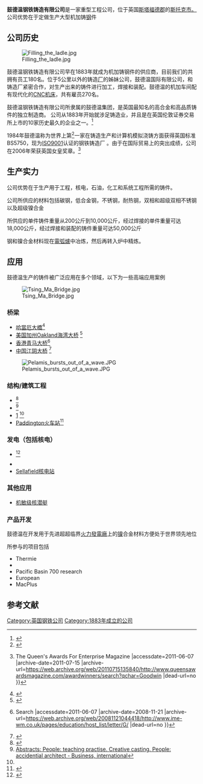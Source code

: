 {{Infobox_Company |
  company_name_zh =鼓德温钢铁铸造有限公司|
  company_name = Goodwin Steel Castings Limited |
  company_logo =|
  foundation = 1883年 |
  location = {{UK}}[[英格蘭|英格蘭]][[特倫特河畔斯托克|特倫特河畔斯托克]]|
  industry = [[工程|工程]] |
  products = 机加过的铸钢件 |
  homepage = [http://www.goodwinsteelcastings.com www.goodwinsteelcastings.com]
}}

'''鼓德温钢铁铸造有限公司'''是一家重型工程公司，位于英国[[斯塔福德郡|斯塔福德郡]]的[[特倫特河畔斯托克|斯托克市。]]公司优势在于定做生产大型机加铸[[钢|钢]]件

==公司历史==
[[File:Filling_the_ladle.jpg|thumb]]

鼓德温钢铁铸造有限公司早在1883年就成为机加铸钢件的供应商，目前我们的{{tsl|en|Foundry|铸造厂}}共拥有员工180名。位于5公里以外的铸造[[厂|厂]]的姊妹公司，鼓德温国际有限公司，和铸造厂紧密合作，对生产出来的铸件进行加工，焊接和装配。鼓德温的机加车间配有现代化的[[数控机床|CNC机床]]，共有雇员270名。

鼓德温钢铁铸造有限公司所隶属的鼓德温集团，是英国最知名的高合金和高品质铸件的独立制造商。
公司从1883年开始就涉足铸造业，并且是在英国伦敦证券交易所上市的10家历史最久的企业之一。<ref>{{Cite web |url=http://www.goodwinsteelcastings.com/goodwin.html |title=Goodwin Steel Castings - Profile |access-date=2011-06-23 |archive-url=https://web.archive.org/web/20111010005655/http://www.goodwinsteelcastings.com/goodwin.html |archive-date=2011-10-10 |dead-url=yes }}</ref>

1984年鼓德温称为世界上第<ref>{{Cite web |url=http://www.goodwinsteelcastings.com/approvals.html |title=Goodwin Steel Castings - Approvals |access-date=2011-06-23 |archive-url=https://web.archive.org/web/20120325192443/http://www.goodwinsteelcastings.com/approvals.html |archive-date=2012-03-25 |dead-url=yes }}</ref>一家在铸造生产和计算机模拟浇铸方面获得英国标准BS5750，现为[[ISO9001|ISO9001]]认证的钢铁铸造厂 。由于在国际贸易上的突出成绩，公司在2006年荣获英国女皇奖章。<ref>{{Cite web |url=http://www.queensawardsmagazine.com/awardwinners/search?qchar=Goodwin |title=The Queen's Awards For Enterprise Magazine {{!}} The Queen's Awards For Enterprise Magazine<!-- Bot generated title --> |accessdate=2011-06-07 |archive-date=2011-07-15 |archive-url=https://web.archive.org/web/20110715135840/http://www.queensawardsmagazine.com/awardwinners/search?qchar=Goodwin |dead-url=no }}</ref>



==生产实力==
公司优势在于生产用于工程，核电，石油，化工和系统工程所需的铸件。

公司所供应的材料包括碳钢，低合金钢，不锈钢，耐热钢，双相和超级双相不锈钢以及超级镍合金

所供应的单件铸件重量从200公斤到10,000公斤，经过焊接的单件重量可达18,000公斤，经过焊接和装配的铸件重量可达50,000公斤

钢和镍合金材料现在[[電弧爐|電弧爐]]中冶炼，然后再转入{{tsl|en|Argon oxygen decarburization |AOD}}炉中精炼。

==应用==
鼓德温生产的铸件被广泛应用在多个领域，以下为一些高端应用案例

[[Image:Tsing_Ma_Bridge.jpg|thumb]]

===桥梁===
*[[哈當厄大橋|哈當厄大橋]]<ref>{{Cite web |url=http://www.thisisstaffordshire.co.uk/news/Engineers-bridge-gap-clinch-163-8m-parts-order/article-1692202-detail/article.html |title=Stoke-on-Trent business Goodwin wins Norway bridge contract<!-- Bot generated title --> |accessdate=2011-06-07 |archive-date=2012-12-23 |archive-url=https://archive.is/20121223232211/http://www.thisisstaffordshire.co.uk/news/Engineers-bridge-gap-clinch-163-8m-parts-order/article-1692202-detail/article.html |dead-url=no }}</ref>
*[[舊金山-奧克蘭海灣大橋|美国加州Oakland海湾大桥]] <ref>{{Cite web |url=http://asq.org/ee/2008/06/san-francisco-oakland-bay-bridge-project-qa.pdf |title=存档副本 |accessdate=2011-06-07 |archive-date=2012-03-07 |archive-url=https://web.archive.org/web/20120307115050/http://asq.org/ee/2008/06/san-francisco-oakland-bay-bridge-project-qa.pdf |dead-url=no }}</ref>
*[[青馬大橋|香港青马大桥]]<ref name=autogenerated1>{{Cite web |url=http://www.ime-wm.co.uk/pages/education/host_list/letter/G/ |title=Host list {{!}} Search<!-- Bot generated title --> |accessdate=2011-06-07 |archive-date=2008-11-21 |archive-url=https://web.archive.org/web/20081121044418/http://www.ime-wm.co.uk/pages/education/host_list/letter/G/ |dead-url=no }}</ref>
*[[江阴长江大桥|中国江阴大桥]] <ref>{{Cite web |url=http://www.goodwinsteelcastings.com/bridges.html |title=Goodwin Steel Castings - Bridges |access-date=2011-06-23 |archive-url=https://web.archive.org/web/20120325192516/http://www.goodwinsteelcastings.com/bridges.html |archive-date=2012-03-25 |dead-url=yes }}</ref>
[[File:Pelamis_bursts_out_of_a_wave.JPG|thumb]]

===结构/建筑工程===
*[[克莱德海军基地|]]<ref>{{Cite web |url=http://www.goodwinsteelcastings.com/structural.html |title=Goodwin Steel Castings - Structural |access-date=2011-06-23 |archive-url=https://web.archive.org/web/20120325192522/http://www.goodwinsteelcastings.com/structural.html |archive-date=2012-03-25 |dead-url=yes }}</ref>
*[[斯特拉福德站|]]<ref>[http://www.faqs.org/abstracts/Business-international/People-teaching-practise-Creative-casting.html Abstracts: People: teaching practise. Creative casting. People: accidential architect - Business, international<!-- Bot generated title -->]</ref>
*[http://www.berlin.de/stadttouren/360/ludwig_erhard_haus/index.en.php德国柏林证券交易所]{{dead link|date=2018年5月 |bot=InternetArchiveBot |fix-attempted=yes }} <ref name=autogenerated1 />
*[[帕丁頓車站|Paddington火车站]]<ref>{{Cite web |url=http://www.steelconstruction.org/resources/design-awards/2000/commendation/paddington-station-phase-1-masterplan-london.html |title=Paddington Station Phase 1 Masterplan, London<!-- Bot generated title --> |accessdate=2011-06-07 |archive-date=2011-07-26 |archive-url=https://web.archive.org/web/20110726045627/http://www.steelconstruction.org/resources/design-awards/2000/commendation/paddington-station-phase-1-masterplan-london.html |dead-url=no }}</ref>

===发电（包括核电）===	
*{{tsl|en|Pelamis Wave Energy Converter| Pelamis潮汐电站}}<ref>{{Cite web |url=http://www.goodwinsteelcastings.com/renewables.html |title=Goodwin Steel Castings - Renewables |access-date=2011-06-23 |archive-url=https://web.archive.org/web/20120325192529/http://www.goodwinsteelcastings.com/renewables.html |archive-date=2012-03-25 |dead-url=yes }}</ref>
*{{tsl|en|Sizewell nuclear power stations| Sizewell B核电站}}
*[https://web.archive.org/web/20101007114954/http://www.goodwingroup.com/gsc/applications_nuclear.asp Sellafield核电站]

===其他应用===
*[[机敏级核潜艇|机敏级核潜艇]]

===产品开发===
鼓德温在开发用于先进超超临界[[火力發電廠|火力發電廠]]上的[[镍|镍]]合金材料方便处于世界领先地位

所参与的项目包括
*Thermie {{tsl|en|AD700|AD700}}
*{{tsl|en|AD700#Phase 3 - COMTES 700|COMTES}} 
*Pacific Basin 700 research
*European {{tsl|en|NextGenPower|NextGenPower}}
*MacPlus

==参考文献==
<references/>



[[Category:英国钢铁公司|Category:英国钢铁公司]]
[[Category:1883年成立的公司|Category:1883年成立的公司]]